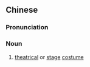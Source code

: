 ==Chinese==
{{zh-forms|s=戏装}}

===Pronunciation===
{{zh-pron
|m=xìzhuāng
|c=hei3 zong1
|mn=qz,xm,zz:hì-chong
|cat=n
}}

===Noun===
{{zh-noun}}

# [[theatrical]] or [[stage]] [[costume]]